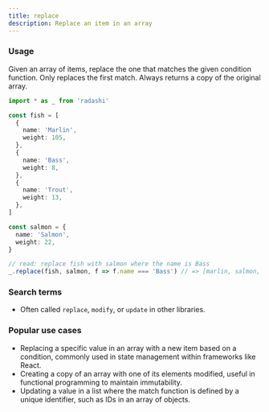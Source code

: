 ```yaml
---
title: replace
description: Replace an item in an array
---
```


### Usage

Given an array of items, replace the one that matches the given condition function. Only replaces the first match. Always returns a copy of the original array.

```ts
import * as _ from 'radashi'

const fish = [
  {
    name: 'Marlin',
    weight: 105,
  },
  {
    name: 'Bass',
    weight: 8,
  },
  {
    name: 'Trout',
    weight: 13,
  },
]

const salmon = {
  name: 'Salmon',
  weight: 22,
}

// read: replace fish with salmon where the name is Bass
_.replace(fish, salmon, f => f.name === 'Bass') // => [marlin, salmon, trout]
```

### Search terms

- Often called `replace`, `modify`, or `update` in other libraries.

### Popular use cases

- Replacing a specific value in an array with a new item based on a condition, commonly used in state management within frameworks like React.
- Creating a copy of an array with one of its elements modified, useful in functional programming to maintain immutability.
- Updating a value in a list where the match function is defined by a unique identifier, such as IDs in an array of objects.
